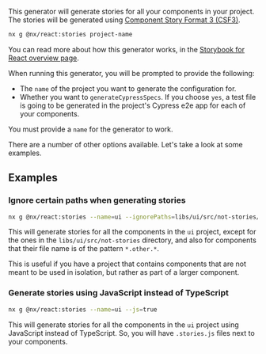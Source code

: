 This generator will generate stories for all your components in your project. The stories will be generated using [Component Story Format 3 (CSF3)](https://storybook.js.org/blog/storybook-csf3-is-here/).

```bash
nx g @nx/react:stories project-name
```

You can read more about how this generator works, in the [Storybook for React overview page](/packages/storybook/documents/overview-react#auto-generate-stories).

When running this generator, you will be prompted to provide the following:

- The `name` of the project you want to generate the configuration for.
- Whether you want to `generateCypressSpecs`. If you choose `yes`, a test file is going to be generated in the project's Cypress e2e app for each of your components.

You must provide a `name` for the generator to work.

There are a number of other options available. Let's take a look at some examples.

## Examples

### Ignore certain paths when generating stories

```bash
nx g @nx/react:stories --name=ui --ignorePaths=libs/ui/src/not-stories/**,**/**/src/**/*.other.*
```

This will generate stories for all the components in the `ui` project, except for the ones in the `libs/ui/src/not-stories` directory, and also for components that their file name is of the pattern `*.other.*`.

This is useful if you have a project that contains components that are not meant to be used in isolation, but rather as part of a larger component.

### Generate stories using JavaScript instead of TypeScript

```bash
nx g @nx/react:stories --name=ui --js=true
```

This will generate stories for all the components in the `ui` project using JavaScript instead of TypeScript. So, you will have `.stories.js` files next to your components.
